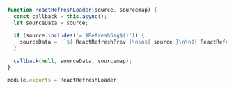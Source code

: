 ```javascript
function ReactRefreshLoader(source, sourcemap) {
  const callback = this.async();
  let sourceData = source;

  if (source.includes('= $RefreshSig$()')) {
    sourceData =  `${ ReactRefreshPrev }\n\n${ source }\n\n${ ReactRefreshEnd }`;
  }
  
  callback(null, sourceData, sourcemap);
}

module.exports = ReactRefreshLoader;
```